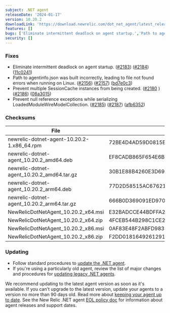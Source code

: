 ```yaml
---
subject: .NET agent
releaseDate: '2024-01-17'
version: 10.20.2
downloadLink: 'https://download.newrelic.com/dot_net_agent/latest_release'
features: []
bugs: ['Eliminate intermittent deadlock on agent startup.','Path to agentinfo.json was built incorrectly, leading to file not found errors when running on Linux.','Prevent multiple SessionCache instances from being created.','Prevent null reference exceptions while serializing LoadedModuleWireModelCollection.']
security: []
---
```


### Fixes

* Eliminate intermittent deadlock on agent startup. ([#2183](https://github.com/newrelic/newrelic-dotnet-agent/issues/2183)) ([#2184](https://github.com/newrelic/newrelic-dotnet-agent/issues/2184)) ([11c0241](https://github.com/newrelic/newrelic-dotnet-agent/commit/11c02417ebb3cf845083ffa0c22e7338d7f99691))
* Path to agentinfo.json was built incorrectly, leading to file not found errors when running on Linux. ([#2156](https://github.com/newrelic/newrelic-dotnet-agent/issues/2156)) ([#2157](https://github.com/newrelic/newrelic-dotnet-agent/issues/2157)) ([bd7e0c3](https://github.com/newrelic/newrelic-dotnet-agent/commit/bd7e0c3b95010c7f5be3a207959801c8f620870a))
* Prevent multiple SessionCache instances from being created. ([#2180](https://github.com/newrelic/newrelic-dotnet-agent/issues/2180) ) ([#2186](https://github.com/newrelic/newrelic-dotnet-agent/issues/2186)) ([08a3015](https://github.com/newrelic/newrelic-dotnet-agent/commit/08a301513ede5792320ff87891f033cc4ef23e4a))
* Prevent null reference exceptions while serializing LoadedModuleWireModelCollection. ([#2185](https://github.com/newrelic/newrelic-dotnet-agent/issues/2185)) ([#2187](https://github.com/newrelic/newrelic-dotnet-agent/issues/2187)) ([afb6352](https://github.com/newrelic/newrelic-dotnet-agent/commit/afb635290173badc48c48846bc9cafdcf63dedd9))

### Checksums

| File                                       | SHA - 256  Hash                                                  |
| ------------------------------------------ | ---------------------------------------------------------------- |
| newrelic-dotnet-agent-10.20.2-1.x86_64.rpm | 72BE4D4AD59D0815E400235D9A73E1368DB4E54EA2E2FCF9A0DD6CB48D70948B |
| newrelic-dotnet-agent_10.20.2_amd64.deb    | EF8CADB865F654E6BDA99E48F0D21BD438DBD9A3E6C09C819A776A4E8295B302 |
| newrelic-dotnet-agent_10.20.2_amd64.tar.gz | 30B1E88B4260E3D6990DD323C0C75FD325E1316FC2C2B83C801294A233E1292B |
| newrelic-dotnet-agent_10.20.2_arm64.deb    | 77D2D58515AC6762143A7E5FA46F85B49A07408303B781B46D43438C4E0ADC2E |
| newrelic-dotnet-agent_10.20.2_arm64.tar.gz | 666B0D369091ED9703BCB33767A5546FE2D0CAB9FA87DB912A4B9A42AB15F563 |
| NewRelicDotNetAgent_10.20.2_x64.msi        | E32BADCCE44BDFFA227459852B2718BE25E9B8FF6ECF2A9C81B6EAD3B5F5BBBD |
| NewRelicDotNetAgent_10.20.2_x64.zip        | 4FCEB544B298C1CE2D9C2AAE709E197ACAB1513BCAAF4B022942071C6EE8E9F9 |
| NewRelicDotNetAgent_10.20.2_x86.msi        | 0AF83E48F2ABFD9834E35CAB538171C81D30E10DDC0E094B660A512CBACB8EE0 |
| NewRelicDotNetAgent_10.20.2_x86.zip        | F2DD01816492612912FA36D03D928ED83273871E22BB67D274F34F59492957E7 |

### Updating

* Follow standard procedures to [update the .NET agent](/docs/agents/net-agent/installation-configuration/update-net-agent).
* If you're using a particularly old agent, review the list of major changes and procedures for [updating legacy .NET agents](/docs/agents/net-agent/troubleshooting/upgrade-legacy-net-agents).

We recommend updating to the latest agent version as soon as it's available. If you can't upgrade to the latest version, update your agents to a version no more than 90 days old. Read more about [keeping your agent up to date](/docs/new-relic-solutions/new-relic-one/install-configure/update-new-relic-agent).
See the New Relic .NET agent [EOL policy doc](/docs/apm/agents/net-agent/getting-started/net-agent-eol-policy) for information about agent releases and support dates.
